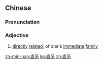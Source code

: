 ==Chinese==
{{zh-forms}}

===Pronunciation===
{{zh-pron
|m=zhíxì
|c=zik6 hai6
|h=pfs=chhṳ̍t-ne
|cat=a
}}

===Adjective===
{{zh-adj}}

# {{qualifier|of family members}} [[directly]] [[related]]; of one's [[immediate]] [[family]]

[[zh-min-nan:直系]]
[[ko:直系]]
[[zh:直系]]